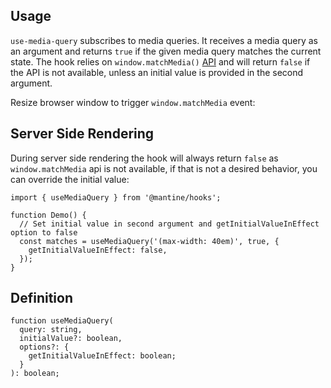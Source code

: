 

## Usage

`use-media-query` subscribes to media queries.
It receives a media query as an argument and returns `true` if the given media query matches the current state.
The hook relies on `window.matchMedia()` [API](https://developer.mozilla.org/en-US/docs/Web/API/Window/matchMedia)
and will return `false` if the API is not available, unless an initial value is provided in the second argument.

Resize browser window to trigger `window.matchMedia` event:

<Demo data={HooksDemos.useMediaQueryDemo} />

## Server Side Rendering

During server side rendering the hook will always return `false` as `window.matchMedia` api is not available,
if that is not a desired behavior, you can override the initial value:

```tsx
import { useMediaQuery } from '@mantine/hooks';

function Demo() {
  // Set initial value in second argument and getInitialValueInEffect option to false
  const matches = useMediaQuery('(max-width: 40em)', true, {
    getInitialValueInEffect: false,
  });
}
```

## Definition

```tsx
function useMediaQuery(
  query: string,
  initialValue?: boolean,
  options?: {
    getInitialValueInEffect: boolean;
  }
): boolean;
```

